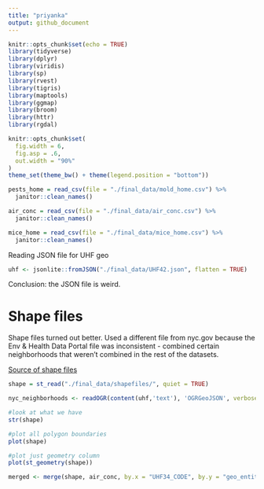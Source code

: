 ```yaml
---
title: "priyanka"
output: github_document
---
```


```r
knitr::opts_chunk$set(echo = TRUE)
library(tidyverse)
library(dplyr)
library(viridis)
library(sp)
library(rvest)
library(tigris)
library(maptools)
library(ggmap)
library(broom)
library(httr)
library(rgdal)

knitr::opts_chunk$set(
  fig.width = 6,
  fig.asp = .6,
  out.width = "90%"
)
theme_set(theme_bw() + theme(legend.position = "bottom"))
```

```r
pests_home = read_csv(file = "./final_data/mold_home.csv") %>%
  janitor::clean_names()

air_conc = read_csv(file = "./final_data/air_conc.csv") %>%
  janitor::clean_names()

mice_home = read_csv(file = "./final_data/mice_home.csv") %>%
  janitor::clean_names()

```

Reading JSON file for UHF geo
```r
uhf <- jsonlite::fromJSON("./final_data/UHF42.json", flatten = TRUE)

```
Conclusion: the JSON file is weird.

# Shape files
Shape files turned out better. Used a different file from nyc.gov because the Env & Health Data Portal file was inconsistent - combined certain neighborhoods that weren't combined in the rest of the datasets.

[Source of shape files](https://www1.nyc.gov/site/doh/data/health-tools/maps-gis-data-files-for-download.page)

```r
shape = st_read("./final_data/shapefiles/", quiet = TRUE)

nyc_neighborhoods <- readOGR(content(uhf,'text'), 'OGRGeoJSON', verbose = F)

#look at what we have
str(shape)

#plot all polygon boundaries
plot(shape)

#plot just geometry column
plot(st_geometry(shape))
```

```r
merged <- merge(shape, air_conc, by.x = "UHF34_CODE", by.y = "geo_entity_id")

```
